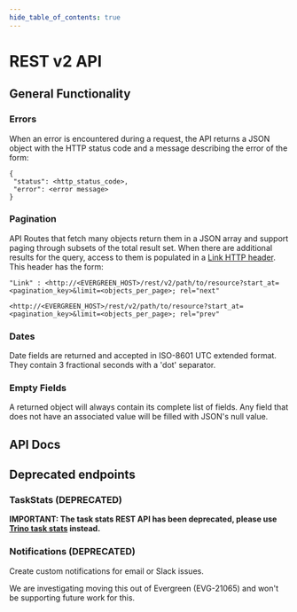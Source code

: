 ```yaml
---
hide_table_of_contents: true
---
```


# REST v2 API

## General Functionality

### Errors

When an error is encountered during a request, the API returns a JSON
object with the HTTP status code and a message describing the error of
the form:

```
{
 "status": <http_status_code>,
 "error": <error message>
}
```

### Pagination

API Routes that fetch many objects return them in a JSON array and
support paging through subsets of the total result set. When there are
additional results for the query, access to them is populated in a [Link
HTTP header](https://www.w3.org/wiki/LinkHeader). This header has the
form:

```
"Link" : <http://<EVERGREEN_HOST>/rest/v2/path/to/resource?start_at=<pagination_key>&limit=<objects_per_page>; rel="next"

<http://<EVERGREEN_HOST>/rest/v2/path/to/resource?start_at=<pagination_key>&limit=<objects_per_page>; rel="prev"
```

### Dates

Date fields are returned and accepted in ISO-8601 UTC extended format.
They contain 3 fractional seconds with a 'dot' separator.

### Empty Fields

A returned object will always contain its complete list of fields. Any
field that does not have an associated value will be filled with JSON's
null value.

## API Docs


<ApiDocMdx id="evergreen-openapi" />

## Deprecated endpoints

### TaskStats (DEPRECATED)
**IMPORTANT: The task stats REST API has been deprecated, please use [Trino task stats](../Project-Configuration/Evergreen-Data-for-Analytics.md) instead.**

### Notifications  (DEPRECATED)

Create custom notifications for email or Slack issues. 

We are investigating moving this out of Evergreen (EVG-21065) and won't be supporting future work for this. 
